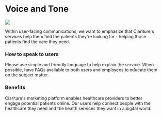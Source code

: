 
<Meta title='Design Guidelines/Voice & Tone' />

# Voice and Tone

<img src={StakeHolders} className='float-right m-2 clear-right rounded-md' />

Within user-facing communications, we want to emphasize that Clariture's services help them find the patients they're looking for - helping those patients find the care they need.

### How to speak to users

Please use simple and friendly language to help explain the service. When possible, have FAQs available to both users and employees to educate them on the subject matter.

### Benefits

Clariture's marketing platform enables healthcare providers to better engage potential patients online. Our users help connect people with the healthcare they need and the health services they want in a digital world.
